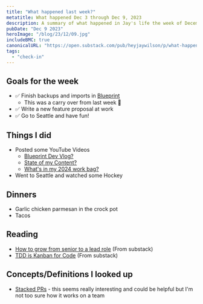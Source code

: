 ```yaml
---
title: "What happened last week?"
metatitle: What happened Dec 3 through Dec 9, 2023
description: A summary of what happened in Jay's life the week of December 3rd 2023.  
pubDate: "Dec 9 2023"
heroImage: "/blog/23/12/09.jpg"
includeBMC: true
canonicalURL: "https://open.substack.com/pub/heyjaywilson/p/what-happened-last-week-c08"
tags:
  - "check-in"
---
```


## Goals for the week

- ✅ Finish backups and imports in [Blueprint](https://blueprint.heyjaywilson.com/)
    - This was a carry over from last week 🎉
- ✅ Write a new feature proposal at work
- ✅ Go to Seattle and have fun!

## Things I did

- Posted some YouTube Videos
    - [Blueprint Dev Vlog?](https://geni.us/qfl4Ux)
    - [State of my Content?](https://geni.us/stateOfContent2024)
    - [What's in my 2024 work bag?](https://geni.us/2024workbag)
- Went to Seattle and watched some Hockey

## Dinners

- Garlic chicken parmesan in the crock pot
- Tacos

## Reading

- [How to grow from senior to a lead role](https://open.substack.com/pub/gregorojstersek/p/how-to-grow-from-senior-to-a-lead) (From substack)
- [TDD is Kanban for Code](https://open.substack.com/pub/tidyfirst/p/tdd-is-kanban-for-code) (From substack)

## Concepts/Definitions I looked up

- [Stacked PRs](https://stacking.dev/) - this seems really interesting and could be helpful but I'm not too sure how it works on a team